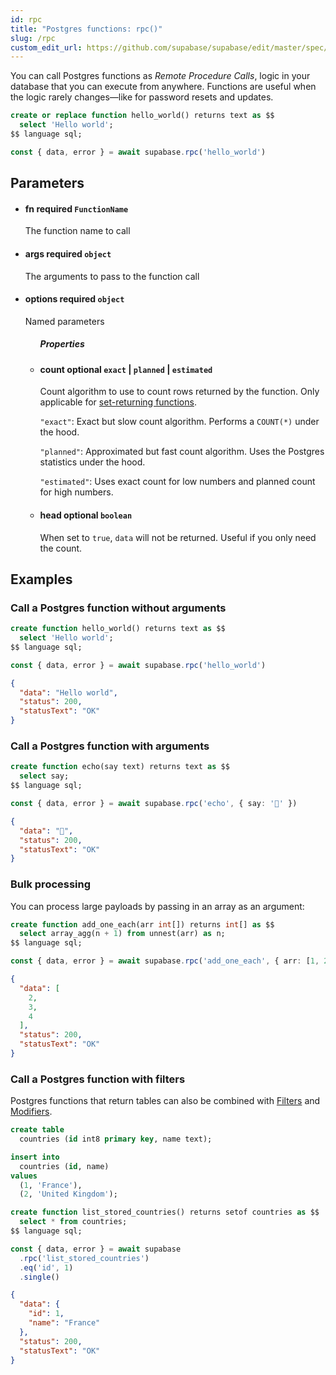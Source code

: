 ```yaml
---
id: rpc
title: "Postgres functions: rpc()"
slug: /rpc
custom_edit_url: https://github.com/supabase/supabase/edit/master/spec/supabase_js_v2.yml
---
```


You can call Postgres functions as _Remote Procedure Calls_, logic in your database that you can execute from anywhere.
Functions are useful when the logic rarely changes—like for password resets and updates.

```sql
create or replace function hello_world() returns text as $$
  select 'Hello world';
$$ language sql;
```


```ts
const { data, error } = await supabase.rpc('hello_world')
```


## Parameters


<ul className="method-list-group">
  
<li className="method-list-item">
  <h4 className="method-list-item-label">
    <span className="method-list-item-label-name">
      fn
    </span>
    <span className="method-list-item-label-badge required">
      required
    </span>
    <span className="method-list-item-validation">
      <code>FunctionName</code>
    </span>
  </h4>
  <div class="method-list-item-description">

The function name to call

  </div>
  
</li>


<li className="method-list-item">
  <h4 className="method-list-item-label">
    <span className="method-list-item-label-name">
      args
    </span>
    <span className="method-list-item-label-badge required">
      required
    </span>
    <span className="method-list-item-validation">
      <code>object</code>
    </span>
  </h4>
  <div class="method-list-item-description">

The arguments to pass to the function call

  </div>
  
</li>


<li className="method-list-item">
  <h4 className="method-list-item-label">
    <span className="method-list-item-label-name">
      options
    </span>
    <span className="method-list-item-label-badge required">
      required
    </span>
    <span className="method-list-item-validation">
      <code>object</code>
    </span>
  </h4>
  <div class="method-list-item-description">

Named parameters

  </div>
  
<ul className="method-list-group">
  <h5 class="method-list-title method-list-title-isChild expanded">Properties</h5>

<li className="method-list-item">
  <h4 className="method-list-item-label">
    <span className="method-list-item-label-name">
      count
    </span>
    <span className="method-list-item-label-badge false">
      optional
    </span>
    <span className="method-list-item-validation">
      <code>exact</code> | <code>planned</code> | <code>estimated</code>
    </span>
  </h4>
  <div class="method-list-item-description">

Count algorithm to use to count rows returned by the
function. Only applicable for [set-returning
functions](https://www.postgresql.org/docs/current/functions-srf.html).

`"exact"`: Exact but slow count algorithm. Performs a `COUNT(*)` under the
hood.

`"planned"`: Approximated but fast count algorithm. Uses the Postgres
statistics under the hood.

`"estimated"`: Uses exact count for low numbers and planned count for high
numbers.

  </div>
  
</li>


<li className="method-list-item">
  <h4 className="method-list-item-label">
    <span className="method-list-item-label-name">
      head
    </span>
    <span className="method-list-item-label-badge false">
      optional
    </span>
    <span className="method-list-item-validation">
      <code>boolean</code>
    </span>
  </h4>
  <div class="method-list-item-description">

When set to `true`, `data` will not be returned.
Useful if you only need the count.

  </div>
  
</li>

</ul>

</li>

</ul>














## Examples

### Call a Postgres function without arguments

<Tabs scrollable size="small" type="underlined" defaultActiveId="schema">
<TabPanel id="schema" label="Schema">

  ```sql
  create function hello_world() returns text as $$
    select 'Hello world';
  $$ language sql;
  ```

</TabPanel>
<TabPanel id="js" label="JavaScript">

  ```ts
  const { data, error } = await supabase.rpc('hello_world')
  ```

</TabPanel>
<TabPanel id="result" label="Result">

  ```json
  {
    "data": "Hello world",
    "status": 200,
    "statusText": "OK"
  }
  ```

</TabPanel>
</Tabs>

### Call a Postgres function with arguments

<Tabs scrollable size="small" type="underlined" defaultActiveId="schema">
<TabPanel id="schema" label="Schema">

  ```sql
  create function echo(say text) returns text as $$
    select say;
  $$ language sql;
  ```

</TabPanel>
<TabPanel id="js" label="JavaScript">

  ```ts
  const { data, error } = await supabase.rpc('echo', { say: '👋' })
  ```

</TabPanel>
<TabPanel id="result" label="Result">

  ```json
  {
    "data": "👋",
    "status": 200,
    "statusText": "OK"
  }
  ```

</TabPanel>
</Tabs>

### Bulk processing

You can process large payloads by passing in an array as an argument:

<Tabs scrollable size="small" type="underlined" defaultActiveId="schema">
<TabPanel id="schema" label="Schema">

  ```sql
  create function add_one_each(arr int[]) returns int[] as $$
    select array_agg(n + 1) from unnest(arr) as n;
  $$ language sql;
  ```

</TabPanel>
<TabPanel id="js" label="JavaScript">

  ```ts
  const { data, error } = await supabase.rpc('add_one_each', { arr: [1, 2, 3] })
  ```

</TabPanel>
<TabPanel id="result" label="Result">

  ```json
  {
    "data": [
      2,
      3,
      4
    ],
    "status": 200,
    "statusText": "OK"
  }
  ```

</TabPanel>
</Tabs>

### Call a Postgres function with filters

Postgres functions that return tables can also be combined with
[Filters](/docs/reference/javascript/using-filters) and
[Modifiers](/docs/reference/javascript/using-modifiers).

<Tabs scrollable size="small" type="underlined" defaultActiveId="schema">
<TabPanel id="schema" label="Schema">

  ```sql
  create table
    countries (id int8 primary key, name text);

  insert into
    countries (id, name)
  values
    (1, 'France'),
    (2, 'United Kingdom');

  create function list_stored_countries() returns setof countries as $$
    select * from countries;
  $$ language sql;
  ```

</TabPanel>
<TabPanel id="js" label="JavaScript">

  ```ts
  const { data, error } = await supabase
    .rpc('list_stored_countries')
    .eq('id', 1)
    .single()
  ```

</TabPanel>
<TabPanel id="result" label="Result">

  ```json
  {
    "data": {
      "id": 1,
      "name": "France"
    },
    "status": 200,
    "statusText": "OK"
  }
  ```

</TabPanel>
</Tabs>